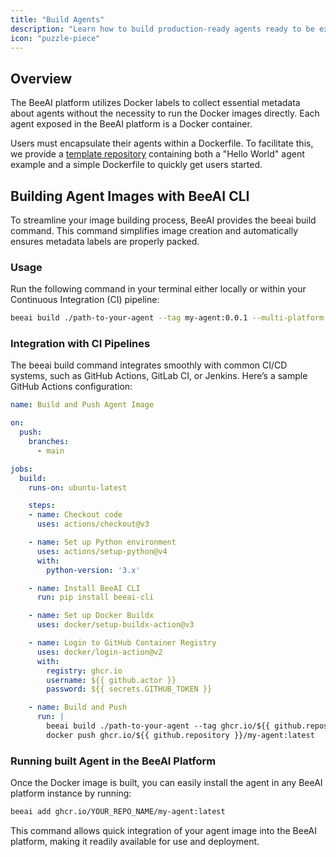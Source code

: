 ```yaml
---
title: "Build Agents"
description: "Learn how to build production-ready agents ready to be exposed and used in the BeeAI platform"
icon: "puzzle-piece"
---
```


## Overview

The BeeAI platform utilizes Docker labels to collect essential metadata about agents without the necessity to run the Docker images directly. Each agent exposed in the BeeAI platform is a Docker container.

Users must encapsulate their agents within a Dockerfile. To facilitate this, we provide a [template repository](https://github.com/i-am-bee/beeai-platform-agent-starter) containing both a "Hello World" agent example and a simple Dockerfile to quickly get users started.

## Building Agent Images with BeeAI CLI

To streamline your image building process, BeeAI provides the beeai build command. This command simplifies image creation and automatically ensures metadata labels are properly packed.

### Usage

Run the following command in your terminal either locally or within your Continuous Integration (CI) pipeline:

```bash
beeai build ./path-to-your-agent --tag my-agent:0.0.1 --multi-platform --no-import
```

### Integration with CI Pipelines

The beeai build command integrates smoothly with common CI/CD systems, such as GitHub Actions, GitLab CI, or Jenkins. Here’s a sample GitHub Actions configuration:

```yaml
name: Build and Push Agent Image

on:
  push:
    branches:
      - main

jobs:
  build:
    runs-on: ubuntu-latest

    steps:
    - name: Checkout code
      uses: actions/checkout@v3

    - name: Set up Python environment
      uses: actions/setup-python@v4
      with:
        python-version: '3.x'

    - name: Install BeeAI CLI
      run: pip install beeai-cli

    - name: Set up Docker Buildx
      uses: docker/setup-buildx-action@v3

    - name: Login to GitHub Container Registry
      uses: docker/login-action@v2
      with:
        registry: ghcr.io
        username: ${{ github.actor }}
        password: ${{ secrets.GITHUB_TOKEN }}

    - name: Build and Push
      run: |
        beeai build ./path-to-your-agent --tag ghcr.io/${{ github.repository }}/my-agent:latest --multi-platform --no-import
        docker push ghcr.io/${{ github.repository }}/my-agent:latest
```


### Running built Agent in the BeeAI Platform

Once the Docker image is built, you can easily install the agent in any BeeAI platform instance by running:

```sh
beeai add ghcr.io/YOUR_REPO_NAME/my-agent:latest
```

This command allows quick integration of your agent image into the BeeAI platform, making it readily available for use and deployment.